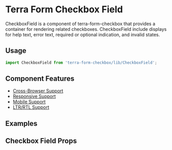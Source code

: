 


<Badge />

# Terra Form Checkbox Field

CheckboxField is a component of terra-form-checkbox that provides a container for rendering related checkboxes. CheckboxField include displays for help text, error text, required or optional indication, and invalid states.


## Usage

```jsx
import CheckboxField from 'terra-form-checkbox/lib/CheckboxField';
```

## Component Features

 * [Cross-Browser Support](https://engineering.cerner.com/terra-ui/about/terra-ui/component-standards#cross-browser-support)
 * [Responsive Support](https://engineering.cerner.com/terra-ui/about/terra-ui/component-standards#responsive-support)
 * [Mobile Support](https://engineering.cerner.com/terra-ui/about/terra-ui/component-standards#mobile-support)
 * [LTR/RTL Support](https://engineering.cerner.com/terra-ui/about/terra-ui/component-standards#ltr--rtl)

## Examples
<DefaultCheckboxField title="Default CheckboxField Example" />
<ControlledCheckboxField title="Optional CheckboxField Example" />
<InlineCheckboxField title="Controlled CheckboxField Example" />
<OptionalCheckboxField title="Inline CheckboxField Example" />

## Checkbox Field Props
<CheckboxFieldPropsTable />
